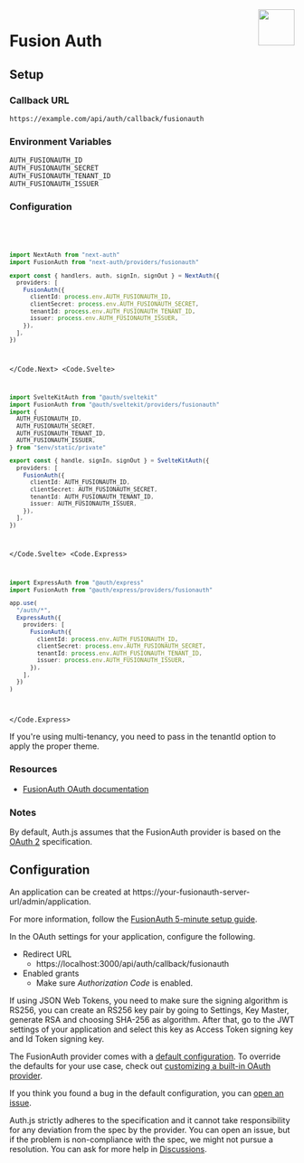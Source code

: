 
<img align="right" src="/img/providers/fusionauth.svg" height="64" width="64" />

# Fusion Auth

## Setup

### Callback URL

```
https://example.com/api/auth/callback/fusionauth
```

### Environment Variables

```
AUTH_FUSIONAUTH_ID
AUTH_FUSIONAUTH_SECRET
AUTH_FUSIONAUTH_TENANT_ID
AUTH_FUSIONAUTH_ISSUER
```

### Configuration

<Code>
  <Code.Next>

```ts filename="/auth.ts"
import NextAuth from "next-auth"
import FusionAuth from "next-auth/providers/fusionauth"

export const { handlers, auth, signIn, signOut } = NextAuth({
  providers: [
    FusionAuth({
      clientId: process.env.AUTH_FUSIONAUTH_ID,
      clientSecret: process.env.AUTH_FUSIONAUTH_SECRET,
      tenantId: process.env.AUTH_FUSIONAUTH_TENANT_ID,
      issuer: process.env.AUTH_FUSIONAUTH_ISSUER,
    }),
  ],
})
```

  </Code.Next>
  <Code.Svelte>

```ts filename="/src/auth.ts"
import SvelteKitAuth from "@auth/sveltekit"
import FusionAuth from "@auth/sveltekit/providers/fusionauth"
import {
  AUTH_FUSIONAUTH_ID,
  AUTH_FUSIONAUTH_SECRET,
  AUTH_FUSIONAUTH_TENANT_ID,
  AUTH_FUSIONAUTH_ISSUER,
} from "$env/static/private"

export const { handle, signIn, signOut } = SvelteKitAuth({
  providers: [
    FusionAuth({
      clientId: AUTH_FUSIONAUTH_ID,
      clientSecret: AUTH_FUSIONAUTH_SECRET,
      tenantId: AUTH_FUSIONAUTH_TENANT_ID,
      issuer: AUTH_FUSIONAUTH_ISSUER,
    }),
  ],
})
```

  </Code.Svelte>
  <Code.Express>

```ts filename="/src/app.ts"
import ExpressAuth from "@auth/express"
import FusionAuth from "@auth/express/providers/fusionauth"

app.use(
  "/auth/*",
  ExpressAuth({
    providers: [
      FusionAuth({
        clientId: process.env.AUTH_FUSIONAUTH_ID,
        clientSecret: process.env.AUTH_FUSIONAUTH_SECRET,
        tenantId: process.env.AUTH_FUSIONAUTH_TENANT_ID,
        issuer: process.env.AUTH_FUSIONAUTH_ISSUER,
      }),
    ],
  })
)
```

  </Code.Express>
</Code>

<Callout type="warning">
  If you're using multi-tenancy, you need to pass in the tenantId option to
  apply the proper theme.
</Callout>

### Resources

- [FusionAuth OAuth documentation](https://fusionauth.io/docs/v1/tech/oauth/)

### Notes

By default, Auth.js assumes that the FusionAuth provider is
based on the [OAuth 2](https://www.rfc-editor.org/rfc/rfc6749.html) specification.

## Configuration

<Callout type="info">
An application can be created at https://your-fusionauth-server-url/admin/application.

For more information, follow the [FusionAuth 5-minute setup guide](https://fusionauth.io/docs/v1/tech/5-minute-setup-guide).

</Callout>

In the OAuth settings for your application, configure the following.

- Redirect URL
  - https://localhost:3000/api/auth/callback/fusionauth
- Enabled grants
  - Make sure _Authorization Code_ is enabled.

If using JSON Web Tokens, you need to make sure the signing algorithm is RS256, you can create an RS256 key pair by
going to Settings, Key Master, generate RSA and choosing SHA-256 as algorithm. After that, go to the JWT settings of
your application and select this key as Access Token signing key and Id Token signing key.

The FusionAuth provider comes with a [default configuration](https://github.com/nextauthjs/next-auth/blob/main/packages/core/src/providers/fusionauth.ts).
To override the defaults for your use case, check out [customizing a built-in OAuth provider](https://authjs.dev/guides/providers/custom-provider#override-default-options).

If you think you found a bug in the default configuration, you can [open an issue](https://authjs.dev/new/provider-issue).

Auth.js strictly adheres to the specification and it cannot take responsibility for any deviation from
the spec by the provider. You can open an issue, but if the problem is non-compliance with the spec,
we might not pursue a resolution. You can ask for more help in [Discussions](https://authjs.dev/new/github-discussions).
